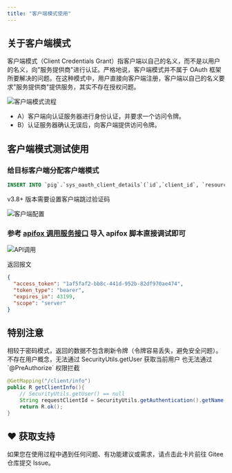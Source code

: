 ```yaml
---
title: "客户端模式使用"
---
```


## 关于客户端模式

客户端模式（Client Credentials Grant）指客户端以自己的名义，而不是以用户的名义，向"服务提供商"进行认证。严格地说，客户端模式并不属于 OAuth 框架所要解决的问题。在这种模式中，用户直接向客户端注册，客户端以自己的名义要求"服务提供商"提供服务，其实不存在授权问题。

![客户端模式流程](/images/1615215714410-b8e303f5-d9ad-4245-b317-feef8a9acc7e.jpeg)

- A）客户端向认证服务器进行身份认证，并要求一个访问令牌。
- B）认证服务器确认无误后，向客户端提供访问令牌。

## 客户端模式测试使用

### 给目标客户端分配客户端模式

```sql
INSERT INTO `pig`.`sys_oauth_client_details`(`id`,`client_id`, `resource_ids`, `client_secret`, `scope`, `authorized_grant_types`, `web_server_redirect_uri`, `authorities`, `access_token_validity`, `refresh_token_validity`, `additional_information`, `autoapprove`, `create_time`, `update_time`, `create_by`, `update_by`) VALUES (10001,'client', NULL, 'client', 'server', 'password,app,refresh_token,authorization_code,client_credentials', 'https://pig4cloud.com', NULL, NULL, NULL, NULL, 'false', NULL, NULL, 'admin', 'admin');
```

<Warning>
v3.8+ 版本需要设置客户端跳过验证码
</Warning>

![客户端配置](/images/1729387271907-4150125f-39b2-49f4-bbd2-77e7492c82d2.png)

### 参考 [apifox 调用服务接口](https://wiki.pig4cloud.com/docs/backend/function-usage/postman-api-usage#postman-api) 导入 apifox 脚本直接调试即可

![API调用](/images/1663141370963-89a9a223-e227-49c6-8b3b-6f3353e57931.png)

返回报文

```json
{
  "access_token": "1af5faf2-bb8c-441d-952b-82df970ae474",
  "token_type": "bearer",
  "expires_in": 43199,
  "scope": "server"
}
```

## 特别注意

<Warning>
相较于密码模式，返回的数据不包含刷新令牌（令牌容易丢失，避免安全问题）。
不存在用户概念，无法通过 SecurityUtils.getUser 获取当前用户 也无法通过 `@PreAuthorize` 权限拦截
</Warning>

```java
@GetMapping("/client/info")
public R getClientInfo(){
    // SecurityUtils.getUser() == null
    String requestClientId = SecurityUtils.getAuthentication().getName();
    return R.ok();
}
```

## ♥️ 获取支持
<Card title="遇到问题？" horizontal icon="link" href="https://gitee.com/log4j/pig/issues">
  如果您在使用过程中遇到任何问题、有功能建议或需求，请点击此卡片前往 Gitee 仓库提交 Issue。
</Card>

